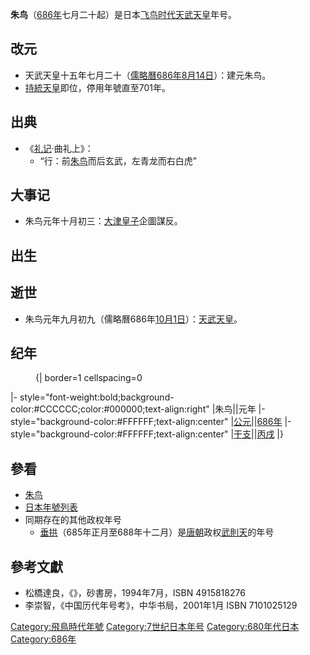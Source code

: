 {{Eranamebox|年号=朱鸟 
|起讫时间= 686年七月二十—686年底 
|政权= 
|帝王= 天武天皇
|历时= 数月
|timeline= <timeline>
ImageSize  = width:200 height:50
PlotArea   = width:180 height:30 left:10 bottom:20
TimeAxis   = orientation:horizontal
DateFormat = yyyy
Period     = from:538 till:710
AlignBars  = early
ScaleMajor = increment:28 start:538
Colors =
  id:canvas value:rgb(1,1,0.85)
BackgroundColors = canvas:canvas
PlotData =
  width:15 color:black
  bar:era from:start till:end
  bar:era from:673 till:686 color:red
  bar:era from:686 till:686 color:blue
</timeline>
|说明= <span style="color: blue">朱鸟</span>在'''飞鸟时代'''和<span style="color: red">天武天皇</span>时期的位置。 
}}
{{japanese|japanese=朱鳥|kana=しゅちょう|romaji=Shuchō}}

'''朱鸟'''（[[686年|686年]]七月二十起）是日本[[飞鸟时代|飞鸟时代]][[天武天皇|天武天皇]]年号。

==改元==
*天武天皇十五年七月二十（[[儒略曆|儒略曆]][[686年|686年]][[8月14日|8月14日]]）：建元朱鸟。
*[[持統天皇|持統天皇]]即位，停用年號直至701年。

== 出典 ==
* 《[[礼记|礼记]]·曲礼上》：
** “行：前[[朱雀|朱鸟]]而后玄武，左青龙而右白虎”

==大事记==
*朱鸟元年十月初三：[[大津皇子|大津皇子]]企圖謀反。

==出生==

==逝世==
*朱鸟元年九月初九（儒略曆686年[[10月1日|10月1日]]）：[[天武天皇|天武天皇]]。

==纪年==
:{| border=1 cellspacing=0
|- style="font-weight:bold;background-color:#CCCCCC;color:#000000;text-align:right"
|朱鸟||元年
|- style="background-color:#FFFFFF;text-align:center"
|[[公元|公元]]||[[686年|686年]]
|- style="background-color:#FFFFFF;text-align:center"
|[[干支纪年|干支]]||[[丙戌|丙戌]]
|}

==參看==
*[[朱鸟|朱鸟]]
*[[日本年號列表|日本年號列表]]
*同期存在的其他政权年号
**[[垂拱|垂拱]]（685年正月至688年十二月）是[[唐朝|唐朝]]政权[[武則天|武則天]]的年号

==參考文獻==
*松橋達良，《{{lang|ja|元号はやわかり—東亜歷代建元考}}》，砂書房，1994年7月，ISBN 4915818276
*李崇智，《中国历代年号考》，中华书局，2001年1月 ISBN 7101025129

{{年号|[[白雉_(孝德天皇)|白雉]]|[[日本年號列表|日本年号]]|[[大寶_(文武天皇)|大寶]]}}
{{大和時代年號}}
{{DEFAULTSORT:Shuchō}}

[[Category:飛鳥時代年號|Category:飛鳥時代年號]]
[[Category:7世纪日本年号|Category:7世纪日本年号]]
[[Category:680年代日本|Category:680年代日本]]
[[Category:686年|Category:686年]]